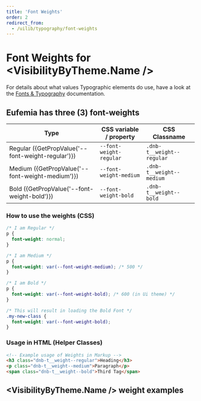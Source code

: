 ```yaml
---
title: 'Font Weights'
order: 2
redirect_from:
  - /uilib/typography/font-weights
---
```



# Font Weights for <VisibilityByTheme.Name />

<ChangeStyleTheme label="Change the brand:" bottom="large" />

For details about what values Typographic elements do use, have a look at the [Fonts & Typography](/quickguide-designer/fonts#typographic-elements) documentation.

## Eufemia has three (3) font-weights

| Type                                                                                              | CSS variable / property | CSS Classname             |
| ------------------------------------------------------------------------------------------------- | ----------------------- | ------------------------- |
| <span className="dnb-t__weight--regular">Regular ({GetPropValue('--font-weight-regular')})</span> | `--font-weight-regular` | `.dnb-t__weight--regular` |
| <span className="dnb-t__weight--medium">Medium ({GetPropValue('--font-weight-medium')})</span>    | `--font-weight-medium`  | `.dnb-t__weight--medium`  |
| <span className="dnb-t__weight--bold">Bold ({GetPropValue('--font-weight-bold')})</span>          | `--font-weight-bold`    | `.dnb-t__weight--bold`    |

### How to use the weights (CSS)

```css
/* I am Regular */
p {
  font-weight: normal;
}

/* I am Medium */
p {
  font-weight: var(--font-weight-medium); /* 500 */
}

/* I am Bold */
p {
  font-weight: var(--font-weight-bold); /* 600 (in Ui theme) */
}

/* This will result in loading the Bold Font */
.my-new-class {
  font-weight: var(--font-weight-bold);
}
```

### Usage in HTML (Helper Classes)

```html
<!-- Example usage of Weights in Markup -->
<h3 class="dnb-t__weight--regular">Heading</h3>
<p class="dnb-t__weight--medium">Paragraph</p>
<span class="dnb-t__weight--bold">Third Tag</span>
```

## <VisibilityByTheme.Name /> weight examples

<FontWeightByThemeExample />
